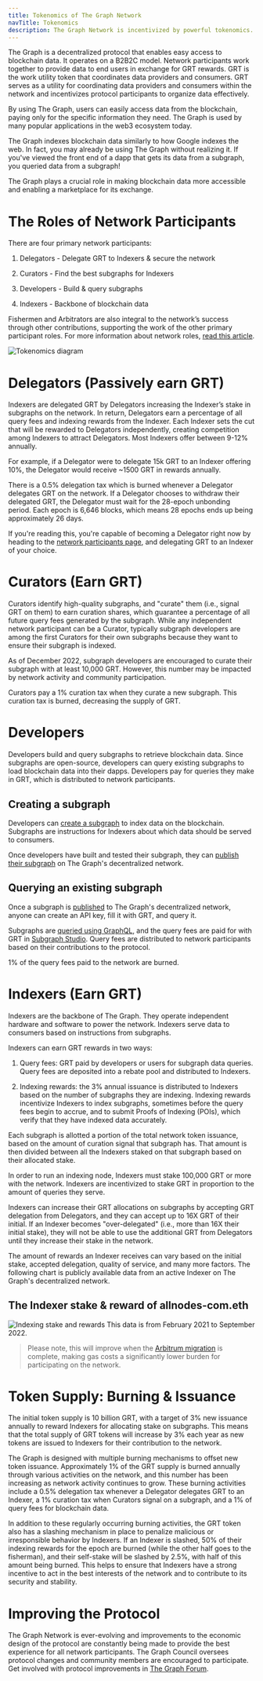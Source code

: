 ```yaml
---
title: Tokenomics of The Graph Network
navTitle: Tokenomics
description: The Graph Network is incentivized by powerful tokenomics. Here’s how GRT, The Graph’s native work utility token works.
---
```


The Graph is a decentralized protocol that enables easy access to blockchain data. It operates on a B2B2C model. Network participants work together to provide data to end users in exchange for GRT rewards. GRT is the work utility token that coordinates data providers and consumers. GRT serves as a utility for coordinating data providers and consumers within the network and incentivizes protocol participants to organize data effectively.

By using The Graph, users can easily access data from the blockchain, paying only for the specific information they need. The Graph is used by many popular applications in the web3 ecosystem today.

The Graph indexes blockchain data similarly to how Google indexes the web. In fact, you may already be using The Graph without realizing it. If you've viewed the front end of a dapp that gets its data from a subgraph, you queried data from a subgraph!

The Graph plays a crucial role in making blockchain data more accessible and enabling a marketplace for its exchange.

# The Roles of Network Participants

There are four primary network participants:

1.  Delegators - Delegate GRT to Indexers & secure the network

2.  Curators - Find the best subgraphs for Indexers

3.  Developers - Build & query subgraphs

4.  Indexers - Backbone of blockchain data

Fishermen and Arbitrators are also integral to the network’s success through other contributions, supporting the work of the other primary participant roles. For more information about network roles, [read this article](https://thegraph.com/blog/the-graph-grt-token-economics/).

![Tokenomics diagram](/img/Tokeneconomics-Diagram@2x.png)

# Delegators (Passively earn GRT)

Indexers are delegated GRT by Delegators increasing the Indexer’s stake in subgraphs on the network. In return, Delegators earn a percentage of all query fees and indexing rewards from the Indexer. Each Indexer sets the cut that will be rewarded to Delegators independently, creating competition among Indexers to attract Delegators. Most Indexers offer between 9-12% annually.

For example, if a Delegator were to delegate 15k GRT to an Indexer offering 10%, the Delegator would receive ~1500 GRT in rewards annually.

There is a 0.5% delegation tax which is burned whenever a Delegator delegates GRT on the network. If a Delegator chooses to withdraw their delegated GRT, the Delegator must wait for the 28-epoch unbonding period. Each epoch is 6,646 blocks, which means 28 epochs ends up being approximately 26 days.

If you're reading this, you're capable of becoming a Delegator right now by heading to the [network participants page](https://thegraph.com/explorer/participants/indexers), and delegating GRT to an Indexer of your choice.

# Curators (Earn GRT)

Curators identify high-quality subgraphs, and "curate" them (i.e., signal GRT on them) to earn curation shares, which guarantee a percentage of all future query fees generated by the subgraph. While any independent network participant can be a Curator, typically subgraph developers are among the first Curators for their own subgraphs because they want to ensure their subgraph is indexed.

As of December 2022, subgraph developers are encouraged to curate their subgraph with at least 10,000 GRT. However, this number may be impacted by network activity and community participation.

Curators pay a 1% curation tax when they curate a new subgraph. This curation tax is burned, decreasing the supply of GRT.

# Developers

Developers build and query subgraphs to retrieve blockchain data. Since subgraphs are open-source, developers can query existing subgraphs to load blockchain data into their dapps. Developers pay for queries they make in GRT, which is distributed to network participants.

## Creating a subgraph

Developers can [create a subgraph](/developing/creating-a-subgraph/) to index data on the blockchain. Subgraphs are instructions for Indexers about which data should be served to consumers.

Once developers have built and tested their subgraph, they can [publish their subgraph](/publishing/publishing-a-subgraph/) on The Graph's decentralized network.

## Querying an existing subgraph

Once a subgraph is [published](https://thegraph.com/docs/en/publishing/publishing-a-subgraph/) to The Graph's decentralized network, anyone can create an API key, fill it with GRT, and query it.

Subgraphs are [queried using GraphQL](https://thegraph.com/docs/en/querying/querying-the-graph/), and the query fees are paid for with GRT in [Subgraph Studio](https://thegraph.com/studio/). Query fees are distributed to network participants based on their contributions to the protocol.

1% of the query fees paid to the network are burned.

# Indexers (Earn GRT)

Indexers are the backbone of The Graph. They operate independent hardware and software to power the network. Indexers serve data to consumers based on instructions from subgraphs.

Indexers can earn GRT rewards in two ways:

1.  Query fees: GRT paid by developers or users for subgraph data queries. Query fees are deposited into a rebate pool and distributed to Indexers.

2.  Indexing rewards: the 3% annual issuance is distributed to Indexers based on the number of subgraphs they are indexing. Indexing rewards incentivize Indexers to index subgraphs, sometimes before the query fees begin to accrue, and to submit Proofs of Indexing (POIs), which verify that they have indexed data accurately.

Each subgraph is allotted a portion of the total network token issuance, based on the amount of curation signal that subgraph has. That amount is then divided between all the Indexers staked on that subgraph based on their allocated stake.

In order to run an indexing node, Indexers must stake 100,000 GRT or more with the network. Indexers are incentivized to stake GRT in proportion to the amount of queries they serve.

Indexers can increase their GRT allocations on subgraphs by accepting GRT delegation from Delegators, and they can accept up to 16X GRT of their initial. If an Indexer becomes "over-delegated" (i.e., more than 16X their initial stake), they will not be able to use the additional GRT from Delegators until they increase their stake in the network.

The amount of rewards an Indexer receives can vary based on the initial stake, accepted delegation, quality of service, and many more factors. The following chart is publicly available data from an active Indexer on The Graph's decentralized network.

## The Indexer stake & reward of allnodes-com.eth

![Indexing stake and rewards](/img/indexing-stake-and-income.png) This data is from February 2021 to September 2022.

> Please note, this will improve when the [Arbitrum migration](https://forum.thegraph.com/t/gip-0037-the-graph-arbitrum-deployment-with-linear-rewards-minted-in-l2/3551) is complete, making gas costs a significantly lower burden for participating on the network.

# Token Supply: Burning & Issuance

The initial token supply is 10 billion GRT, with a target of 3% new issuance annually to reward Indexers for allocating stake on subgraphs. This means that the total supply of GRT tokens will increase by 3% each year as new tokens are issued to Indexers for their contribution to the network.

The Graph is designed with multiple burning mechanisms to offset new token issuance. Approximately 1% of the GRT supply is burned annually through various activities on the network, and this number has been increasing as network activity continues to grow. These burning activities include a 0.5% delegation tax whenever a Delegator delegates GRT to an Indexer, a 1% curation tax when Curators signal on a subgraph, and a 1% of query fees for blockchain data.

In addition to these regularly occurring burning activities, the GRT token also has a slashing mechanism in place to penalize malicious or irresponsible behavior by Indexers. If an Indexer is slashed, 50% of their indexing rewards for the epoch are burned (while the other half goes to the fisherman), and their self-stake will be slashed by 2.5%, with half of this amount being burned. This helps to ensure that Indexers have a strong incentive to act in the best interests of the network and to contribute to its security and stability.

# Improving the Protocol

The Graph Network is ever-evolving and improvements to the economic design of the protocol are constantly being made to provide the best experience for all network participants. The Graph Council oversees protocol changes and community members are encouraged to participate. Get involved with protocol improvements in [The Graph Forum](https://forum.thegraph.com/).
